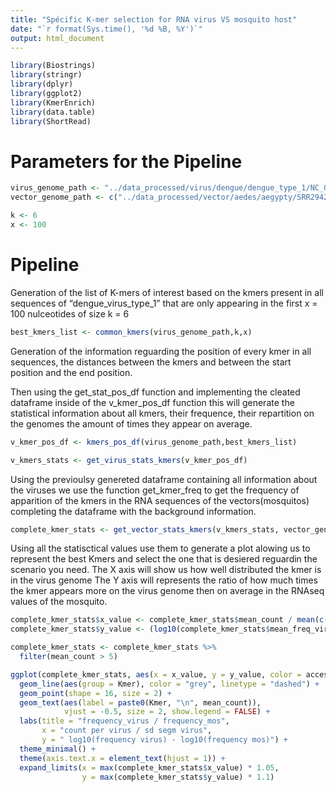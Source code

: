 ```yaml
---
title: "Spécific K-mer selection for RNA virus VS mosquito host"
date: "`r format(Sys.time(), '%d %B, %Y')`"
output: html_document
---
```


```r
library(Biostrings)
library(stringr)
library(dplyr)
library(ggplot2)
library(KmerEnrich)
library(data.table)
library(ShortRead)
```

# Parameters for the Pipeline

```r
virus_genome_path <- "../data_processed/virus/dengue/dengue_type_1/NC_001477.1.fasta"
vector_genome_path <- c("../data_processed/vector/aedes/aegypty/SRR29420355")

k <- 6
x <- 100
```

# Pipeline

Generation of the list of K-mers of interest based on the kmers present in all sequences of "dengue_virus_type_1" that are only appearing in the first x = 100 nulceotides of size k = 6

```r
best_kmers_list <- common_kmers(virus_genome_path,k,x)
```

Generation of the information reguarding the position of every kmer in all sequences, the distances between the kmers and between the start position and the end position.

Then using the get_stat_pos_df function and implementing the cleated dataframe inside of the v_kmer_pos_df function this will generate the statistical information about all kmers, their frequence, their repartition on the genomes the amount of times they appear on average.

```r
v_kmer_pos_df <- kmers_pos_df(virus_genome_path,best_kmers_list)

v_kmers_stats <- get_virus_stats_kmers(v_kmer_pos_df)
```

Using the previoulsy genereted dataframe containing all information about the viruses we use the function get_kmer_freq to get the frequency of apparition of the kmers in the RNA sequences of the vectors(mosquitos) completing the dataframe with the background information.

```r
complete_kmer_stats <- get_vector_stats_kmers(v_kmers_stats, vector_genome_path)
```

Using all the statisctical values use them to generate a plot alowing us to represent the best Kmers and select the one that is desiered reguardin the scenario you need. The X axis will show us how well distributed the kmer is in the virus genome The Y axis will represents the ratio of how much times the kmer appears more on the virus genome then on average in the RNAseq values of the mosquito.

```r
complete_kmer_stats$x_value <- complete_kmer_stats$mean_count / mean(c(mean(complete_kmer_stats$mean_sd_log10_segments),complete_kmer_stats$mean_sd_log10_segments))
complete_kmer_stats$y_value <- (log10(complete_kmer_stats$mean_freq_virus) - log10(complete_kmer_stats$freq_m))

complete_kmer_stats <- complete_kmer_stats %>%
  filter(mean_count > 5)

ggplot(complete_kmer_stats, aes(x = x_value, y = y_value, color = accession_id)) +
  geom_line(aes(group = Kmer), color = "grey", linetype = "dashed") +
  geom_point(shape = 16, size = 2) +
  geom_text(aes(label = paste0(Kmer, "\n", mean_count)), 
            vjust = -0.5, size = 2, show.legend = FALSE) +
  labs(title = "frequency_virus / frequency_mos",
       x = "count per virus / sd segm virus",
       y = " log10(frequency virus) - log10(frequency mos)") +
  theme_minimal() +
  theme(axis.text.x = element_text(hjust = 1)) +
  expand_limits(x = max(complete_kmer_stats$x_value) * 1.05, 
                y = max(complete_kmer_stats$y_value) * 1.1)

```
